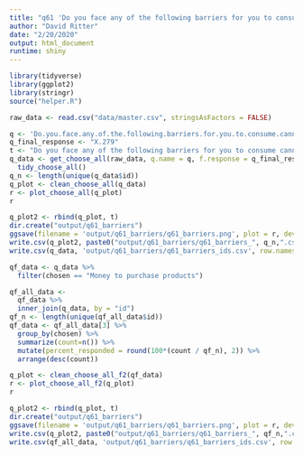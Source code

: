 ```yaml
---
title: "q61 'Do you face any of the following barriers for you to consume cannabis (Please select all that apply)'"
author: "David Ritter"
date: "2/20/2020"
output: html_document
runtime: shiny
---
```


```r
library(tidyverse)
library(ggplot2)
library(stringr)
source("helper.R")
```

```r
raw_data <- read.csv("data/master.csv", stringsAsFactors = FALSE)
```

```r
q <- 'Do.you.face.any.of.the.following.barriers.for.you.to.consume.cannabis...Please.select.all.that.apply.'
q_final_response <- "X.279"
t <- "Do you face any of the following barriers for you to consume cannabis (Please select all that apply)"
q_data <- get_choose_all(raw_data, q.name = q, f.response = q_final_response) %>%
  tidy_choose_all()
q_n <- length(unique(q_data$id))
q_plot <- clean_choose_all(q_data)
r <- plot_choose_all(q_plot)
r
```

```r
q_plot2 <- rbind(q_plot, t)
dir.create("output/q61_barriers")
ggsave(filename = 'output/q61_barriers/q61_barriers.png', plot = r, device = 'png')
write.csv(q_plot2, paste0("output/q61_barriers/q61_barriers_", q_n,".csv"), row.names=F)
write.csv(q_data, 'output/q61_barriers/q61_barriers_ids.csv', row.names = FALSE)
```

```r
qf_data <- q_data %>%
  filter(chosen == "Money to purchase products")
```

```r
qf_all_data <- 
  qf_data %>%
  inner_join(q_data, by = "id")
qf_n <- length(unique(qf_all_data$id))
qf_data <- qf_all_data[3] %>%
  group_by(chosen) %>%
  summarize(count=n()) %>%
  mutate(percent_responded = round(100*(count / qf_n), 2)) %>%
  arrange(desc(count))
```

```r
q_plot <- clean_choose_all_f2(qf_data)
r <- plot_choose_all_f2(q_plot)
r
```

```r
q_plot2 <- rbind(q_plot, t)
dir.create("output/q61_barriers")
ggsave(filename = 'output/q61_barriers/q61_barriers.png', plot = r, device = 'png')
write.csv(q_plot2, paste0("output/q61_barriers/q61_barriers_", qf_n,".csv"), row.names=F)
write.csv(qf_all_data, 'output/q61_barriers/q61_barriers_ids.csv', row.names = FALSE)
```
